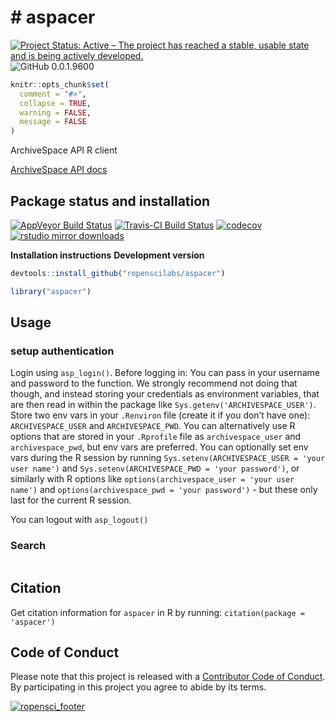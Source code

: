 # aspacer
=======

[![Project Status: Active – The project has reached a stable, usable state and is being actively developed.](http://www.repostatus.org/badges/latest/active.svg)](http://www.repostatus.org/#active)
![GitHub 0.0.1.9600](https://img.shields.io/badge/GitHub-0.0.1.9600-blue.svg)

```r
knitr::opts_chunk$set(
  comment = "#>",
  collapse = TRUE,
  warning = FALSE,
  message = FALSE
)
```

ArchiveSpace API R client

[ArchiveSpace API docs](https://github.com/archivesspace/archivesspace/blob/4c26d82b1b0e343b7e1aea86a11913dcf6ff5b6f/docs/slate/source/index.md)

## Package status and installation

[![AppVeyor Build Status](https://ci.appveyor.com/api/projects/status/github/ropensci/aspacer?branch=master&svg=true)](https://ci.appveyor.com/project/ropensci/aspacer)
[![Travis-CI Build Status](https://travis-ci.org/ropensci/aspacer.svg?branch=master)](https://travis-ci.org/)
[![codecov](https://codecov.io/gh/ropensci/aspacer/branch/master/graph/badge.svg)](https://codecov.io/gh/ropensci/aspacer)
[![rstudio mirror downloads](http://cranlogs.r-pkg.org/badges/aspacer?color=blue)](https://github.com/metacran/cranlogs.app)

__Installation instructions__
__Development version__

```r
devtools::install_github("ropenscilabs/aspacer")
```

```r
library("aspacer")
```

## Usage
### setup authentication

Login using `asp_login()`. Before logging in: You can pass in your username and password to the function. We strongly recommend not doing that though, and instead storing your credentials as environment variables, that are then read in within the package like `Sys.getenv('ARCHIVESPACE_USER')`. Store two env vars in your `.Renviron` file (create it if you don't have one): `ARCHIVESPACE_USER` and `ARCHIVESPACE_PWD`. You can alternatively use R options that are stored in your `.Rprofile` file as `archivespace_user` and `archivespace_pwd`, but env vars are preferred. You can 
optionally set env vars during the R session by running `Sys.setenv(ARCHIVESPACE_USER = 'your user name')` and 
`Sys.setenv(ARCHIVESPACE_PWD = 'your password')`, or similarly with R options like 
`options(archivespace_user = 'your user name')` and 
`options(archivespace_pwd = 'your password')` - but these only last for the 
current R session.

You can logout with `asp_logout()`

### Search

```r

```

## Citation

Get citation information for `aspacer` in R by running: `citation(package = 'aspacer')`

## Code of Conduct

Please note that this project is released with a [Contributor Code of Conduct](CONDUCT.md). 
By participating in this project you agree to abide by its terms.


[![ropensci_footer](https://ropensci.org/public_images/github_footer.png)](https://ropensci.org)
